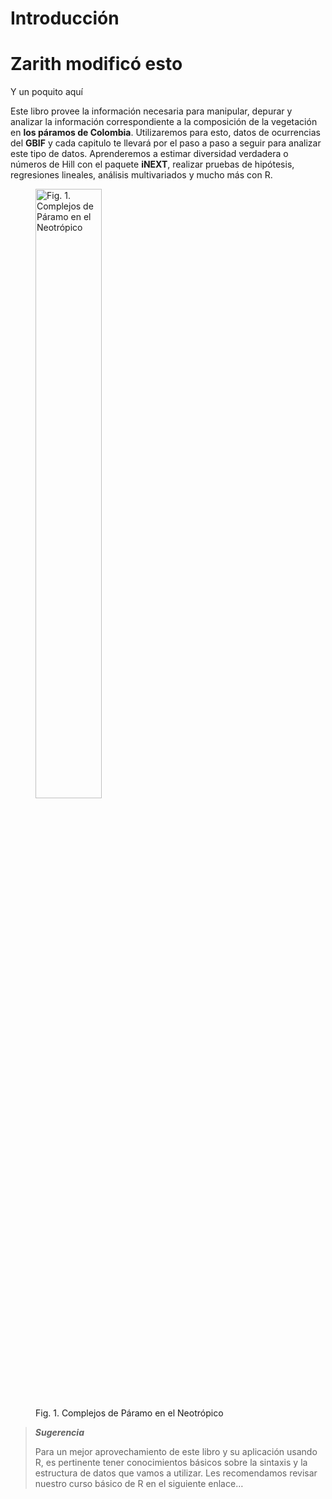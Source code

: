 
# Introducción {-}
Zarith modificó esto
=======

Y un poquito aquí


Este libro provee la información necesaria para manipular, depurar y analizar la información correspondiente a la composición de la vegetación en **los páramos de Colombia**. Utilizaremos para esto, datos de ocurrencias del **GBIF** y cada capitulo te llevará por el paso a paso a seguir para analizar este tipo de datos. Aprenderemos a estimar diversidad verdadera o números de Hill con el paquete **iNEXT**, realizar pruebas de hipótesis, regresiones lineales, análisis multivariados y mucho más con R.


![Fig. 1. Complejos de Páramo en el Neotrópico](map_par_V5.png){width=50%}



>**_Sugerencia_**
>
>Para un mejor aprovechamiento de este libro y su aplicación usando R, es pertinente tener conocimientos básicos sobre la sintaxis y la estructura de datos que vamos a utilizar. Les recomendamos revisar nuestro curso básico de R en el siguiente enlace...
  
